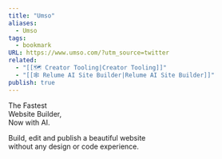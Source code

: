 ```yaml
---
title: "Umso"
aliases:
  - Umso
tags:
  - bookmark
URL: https://www.umso.com/?utm_source=twitter
related:
  - "[[🗺️ Creator Tooling|Creator Tooling]]"
  - "[[🕸️ Relume AI Site Builder|Relume AI Site Builder]]"
publish: true
---
```




The Fastest  
Website Builder,  
Now with AI.

Build, edit and publish a beautiful website  
without any design or code experience.